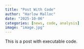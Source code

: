```yaml
---
title: "Post With Code"
author: "Harlow Malloc"
date: "2025-10-06"
categories: [news, code, analysis]
image: "image.jpg"
---
```


This is a post with executable code.
